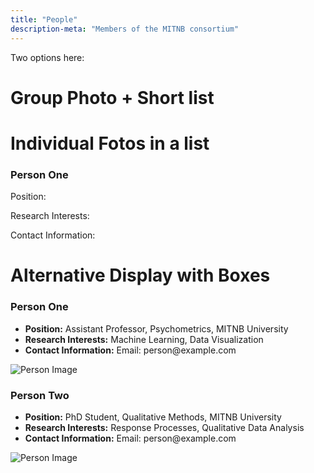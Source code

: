 ```yaml
---
title: "People"
description-meta: "Members of the MITNB consortium"
---
```


Two options here:

# Group Photo + Short list

# Individual Fotos in a list

### Person One

Position:

Research Interests:

Contact Information:

# Alternative Display with Boxes

```{=html}
<div class="person-card">
  <h3>Person One</h3>
  <div class="content-wrapper">
    <ul>
      <li><strong>Position:</strong> Assistant Professor, Psychometrics, MITNB University</li>
      <li><strong>Research Interests:</strong> Machine Learning, Data Visualization</li>
      <li><strong>Contact Information:</strong> Email: person@example.com</li>
    </ul>
    <img src="files/images/mitnb_logo_draft.png" alt="Person Image">
  </div>
</div>
```
```{=html}
<div class="person-card">
  <h3>Person Two</h3>
  <div class="content-wrapper">
    <ul>
      <li><strong>Position:</strong> PhD Student, Qualitative Methods, MITNB University</li>
      <li><strong>Research Interests:</strong> Response Processes, Qualitative Data Analysis </li>
      <li><strong>Contact Information:</strong> Email: person@example.com</li>
    </ul>
    <img src="files/images/mitnb_logo_draft.png" alt="Person Image">
  </div>
</div>
```
